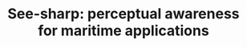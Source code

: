 ---
title: 'See-sharp: perceptual awareness for maritime applications'
publishedAt: '2024-04-18'
summary: 'A detection and classification pipeline that detects boats and other at-sea objects passively via infrared.'
category: 'Applied deep learning & CV'
technology: 'Python, c++'
image: '/images/see-sharp.jpg'
externalLink: 'https://utopiacompression.com/visual-analytics/#:~:text=processing%20is%20crucial.-,SeeSharp,-%3APerception%20and%20Situational'
source: ''
---